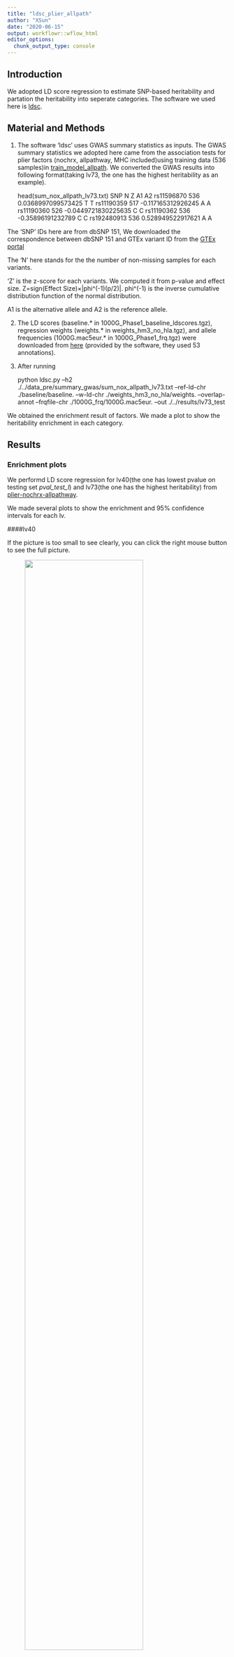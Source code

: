 ```yaml
---
title: "ldsc_plier_allpath"
author: "XSun"
date: "2020-06-15"
output: workflowr::wflow_html
editor_options:
  chunk_output_type: console
---
```


## Introduction

We adopted LD score regression to estimate SNP-based heritability and partation the heritability into seperate categories. The software we used here is [ldsc](https://github.com/bulik/ldsc).


## Material and Methods

1. The software 'ldsc' uses GWAS summary statistics as inputs. The GWAS summary statistics we adopted here came from the association tests for plier factors (nochrx, allpathway, MHC included)using training data (536 samples)in [train_model_allpath](https://xsun1229.github.io/pathway_analysis/train_model_allpath.html). We converted the GWAS results into following format(taking lv73, the one has the highest heritability as an example).

    head(sum_nox_allpath_lv73.txt)
    SNP N Z A1 A2
    rs11596870 536 0.0368997099573425 T T
    rs11190359 517 -0.117165312926245 A A
    rs11190360 526 -0.0449721830225635 C C
    rs11190362 536 -0.35896191232789 C C
    rs192480913 536 0.528949522917621 A A

The 'SNP' IDs here are from dbSNP 151, We downloaded the correspondence between dbSNP 151 and GTEx variant ID from the [GTEx portal](https://storage.googleapis.com/gtex_analysis_v8/reference/GTEx_Analysis_2017-06-05_v8_WholeGenomeSeq_838Indiv_Analysis_Freeze.lookup_table.txt.gz)

The 'N' here stands for the the number of non-missing samples for each variants.

'Z' is the z-score for each variants. We computed it from p-value and effect size. 
Z=sign(Effect Size)×|phi^(-1)(p/2)|.  phi^(-1) is the inverse cumulative distribution function of the normal distribution.

A1 is the alternative allele and A2 is the reference allele.

2. The LD scores (baseline.* in 1000G_Phase1_baseline_ldscores.tgz), regression weights (weights.* in weights_hm3_no_hla.tgz), and allele frequencies (1000G.mac5eur.* in 1000G_Phase1_frq.tgz) were downloaded from [here](https://data.broadinstitute.org/alkesgroup/LDSCORE/) (provided by the software, they used 53 annotations). 

3. After running 

    python ldsc.py --h2 ./../data_pre/summary_gwas/sum_nox_allpath_lv73.txt  --ref-ld-chr ./baseline/baseline. --w-ld-chr ./weights_hm3_no_hla/weights.  --overlap-annot  --frqfile-chr ./1000G_frq/1000G.mac5eur.  --out ./../results/lv73_test
    
We obtained the enrichment result of factors. We made a plot to show the heritability enrichment in each category.

## Results

### Enrichment plots

We performd LD score regression for lv40(the one has lowest pvalue on testing set *pval_test_l*) and lv73(the one has the highest heritability) from [plier-nochrx-allpathway](https://xsun1229.github.io/pathway_analysis/train_model_allpath.html). 

We made several plots to show the enrichment and 95% confidence intervals for each lv.

####lv40

If the picture is too small to see clearly, you can click the right mouse button to see the full picture.

<figure class="half">
    <img src="https://github.com/xsun1229/pathway_analysis/raw/master/output/enric_lv40.jpeg" width="80%">
</figure>

```r
aa <- read.table("/project2/xinhe/xsun/website/pathway_analysis/output/lv40.results", header = T)
DT::datatable(aa, options = list(pageLength =10))
```

####lv73

<figure class="half">
    <img src="https://github.com/xsun1229/pathway_analysis/raw/master/output/enric_lv73.jpeg" width="80%">
</figure>

```r
aa <- read.table("/project2/xinhe/xsun/website/pathway_analysis/output/lv73.results", header = T)
DT::datatable(aa, options = list(pageLength =10))
```

####comparison between lv40 and lv73
<figure class="half">
    <img src="https://github.com/xsun1229/pathway_analysis/raw/master/output/enric_lv40_lv73.jpeg" width="80%">
</figure>
